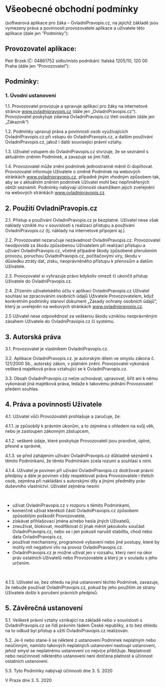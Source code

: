 <div className="container">

# Všeobecné obchodní podmínky

(softwarová aplikace pro žáka – OvladniPravopis.cz, na jejichž základě jsou vymezeny práva a povinnosti provozovatele aplikace a uživatele této aplikace (dale jen “Podmínky”):

## Provozovatel aplikace:

Petr Brzek
IČ: 04861752
sídlo/místo podnikání: Italská 1205/10, 120 00 Praha
(dále jen “Provozovatel”):

## Podmínky:

### 1. Úvodní ustanovení

1.1. Provozovatel provozuje a spravuje aplikaci pro žáky na internetové stránce www.ovladnipravopis.cz (dále jen „OvladniPravopis.cz“). Provozovatel poskytuje zdarma OvladniPravopis.cz třetí osobám (dále jen „Zákazník“)

1.2. Podmínky upravují práva a povinnosti osob využívajících OvladniPravopis.cz při vstupu do OvladniPravopis.cz, a dalším používání OvladniPravopis.cz, jakož i další související právní vztahy.

1.3. Uživatel vstupem do OvladniPravopis.cz stvrzuje, že se seznámil s aktuálním zněním Podmínek, a zavazuje se jimi řídit.

1.4. Provozovatel může znění podmínek jednostranně měnit či doplňovat. Provozovatel informuje Uživatele o změně Podmínek na webových stránkách www.ovladnipravopis.cz, případně jiným vhodným způsobem tak, aby se s aktuálním zněním podmínek Uživatel mohl bez nepřiměřených obtíží seznámit. Podmínky nabývají účinnosti okamžikem jejich zveřejnění na webových stránkách www.ovladnipravopis.cz.

## 2. Použití OvladniPravopis.cz

2.1. Přístup a používání OvladniPravopis.cz je bezplatné. Uživatel nese však náklady vzniklé mu v souvislosti s realizací přístupu a používání OvladniPravopis.cz (tj. náklady na internetové připojení aj.).

2.2. Provozovatel nezaručuje nezávadnost OvladniPravopis.cz. Provozovatel neodpovídá za škodu způsobenou Uživatelem při realizaci přístupu a užívání OvladniPravopis.cz, včetně případné škody způsobené přerušením provozu, poruchou OvladniPravopis.cz, počítačovými viry, škodu v důsledku ztráty dat, zisku, neoprávněného přístupu k přenosům a datům Uživatele.

2.3. Provozovatel si vyhrazuje právo kdykoliv omezit či ukončit přístup Uživatele do OvladniPravopis.cz.

2.4. Zřízením uživatelského účtu v aplikaci OvladniPravopis.cz Uživatel souhlasí se zpracováním osobních údajů Uživatele Provozovatelem, když konkrétním podmínky stanoví dokument „Zásady ochrany osobních údajů“, který je uveřejněn na webových stránkách www.ovladnipravopis.cz.

2.5 Uživatel nese odpovědnost za veškerou škodu vzniklou neoprávněným zásahem Uživatele do OvladniPravopis.cz či systému.

## 3. Autorská práva

3.1. Provozovatel je vlastníkem OvladniPravopis.cz.

3.2. Aplikace OvladniPravopis.cz. je autorským dílem ve smyslu zákona č. 121/2000 Sb., autorský zákon, v platném znění. Provozovatel vykonává veškerá majetková práva vztahující se k OvladniPravopis.cz.

3.3. Obsah OvladniPravopis.cz nelze uchovávat, upravovat, šířit ani k němu vykonávat jiná majetková práva, ledaže k takovému jednání Provozovatel předem souhlas.

## 4. Práva a povinnosti Uživatele

4.1. Uživatel vůči Provozovateli prohlašuje a zaručuje, že:

4.1.1. je způsobilý k právním úkonům, a to zejména s ohledem na svůj věk, nebo je zastoupen zákonným zástupcem,

4.1.2. veškeré údaje, které poskytuje Provozovateli jsou pravdivé, úplné, přesné a správné,

4.1.3. se před zahájením užívání OvladniPravopis.cz důkladně seznámil s těmito Podmínkami, že těmto Podmínkám zcela rozumí a souhlasí s nimi.

4.1.4. Uživatel je povinen při užívání OvladniPravopis.cz dodržovat právní předpisy a dále je povinen vždy respektovat práva Provozovatele i třetích osob, zejména při nakládání s autorskými díly a jinými předměty práv duševního vlastnictví. Uživatel zejména nesmí:

<br />

- užívat OvladniPravopis.cz v rozporu s těmito Podmínkami,
- komerčně užívat kterékoli části OvladniPravopis.cz způsobem
  způsobilým poškodit Provozovatele,
- získávat přihlašovací jména a/nebo hesla jiných Uživatelů,
- zneužívat, blokovat, modifikovat či jinak měnit jakoukoliv součást
  OvladniPravopis.cz, nebo se i jen pokusit narušit stabilitu, chod
  nebo data OvladniPravopis.cz,
- používat mechanismy, programové vybavení nebo jiné postupy,
  které by mohly mít negativní vliv na provoz OvladniPravopis.cz.
- OvladniPravopis.cz je možné užívat jen v rozsahu, který není na úkor práv ostatních Uživatelů nebo Provozovatele a který je v souladu s jeho určením.

<br />

4.1.5. Uživatel se, bez ohledu na jiná ustanovení těchto Podmínek, zavazuje, že nebude používat OvladniPravopis.cz, pokud by jeho použitím ze strany Uživatele došlo k porušení právních předpisů.

## 5. Závěrečná ustanovení

5.1. Veškeré právní vztahy vznikající na základě nebo v souvislosti s OvladniPravopis.cz se řídí právním řádem České republiky, a to bez ohledu na to odkud byl přístup a užití OvladniPravopis.cz realizován.

5.2. Je-li nebo stane-li se některé z ustanovení Podmínek neplatným nebo neúčinným, namísto takových neplatných ustanovení nastoupí ustanovení, jehož smysl se neplatnému ustanovení co nejvíce přibližuje. Neplatností nebo neúčinností některého ustanovení není dotčena platnost a účinnost ostatních ustanovení.

5.3. Tyto Podmínky nabývají účinnosti dne 3. 5. 2020

V Praze dne 3. 5. 2020

<style jsx>{`
  .container {
    padding: 20px;
    max-width: 600px;
    margin: 0 auto;
    line-height: 1.5;
  }
  h1,
  h2,
  h3 {
    font-weight: bold;
    font-size: 1.3rem;
    padding: 1rem;
  }
  h2 {
    font-size: 1rem;
  }
  h3 {
    font-size: 0.8rem;
  }
  p {
    padding: 0.5rem 1rem;
  }
  li {
    list-style-type: disc;
    list-style-position: inside;
    margin-left: 20px;
  }

  li p {
    padding: 0;
    display: inline;
  }
`}</style>

</div>
